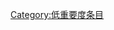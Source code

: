 {{catmore1|[[Wikipedia:基督教专题|Wikipedia:基督教专题]]}}
{{Articles by Importance|topic=基督教|project=基督教|format=TOC}}
{{emptycat}}

[[Category:低重要度条目|Category:低重要度条目]]
